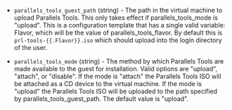 <!-- Code generated from the comments of the ToolsConfig struct in builder/parallels/common/tools_config.go; DO NOT EDIT MANUALLY -->

- `parallels_tools_guest_path` (string) - The path in the virtual machine to
  upload Parallels Tools. This only takes effect if parallels_tools_mode
  is "upload". This is a configuration
  template that has a single
  valid variable: Flavor, which will be the value of
  parallels_tools_flavor. By default this is `prl-tools-{{.Flavor}}.iso`
  which should upload into the login directory of the user.

- `parallels_tools_mode` (string) - The method by which Parallels Tools are
  made available to the guest for installation. Valid options are "upload",
  "attach", or "disable". If the mode is "attach" the Parallels Tools ISO will
  be attached as a CD device to the virtual machine. If the mode is "upload"
  the Parallels Tools ISO will be uploaded to the path specified by
  parallels_tools_guest_path. The default value is "upload".

<!-- End of code generated from the comments of the ToolsConfig struct in builder/parallels/common/tools_config.go; -->
